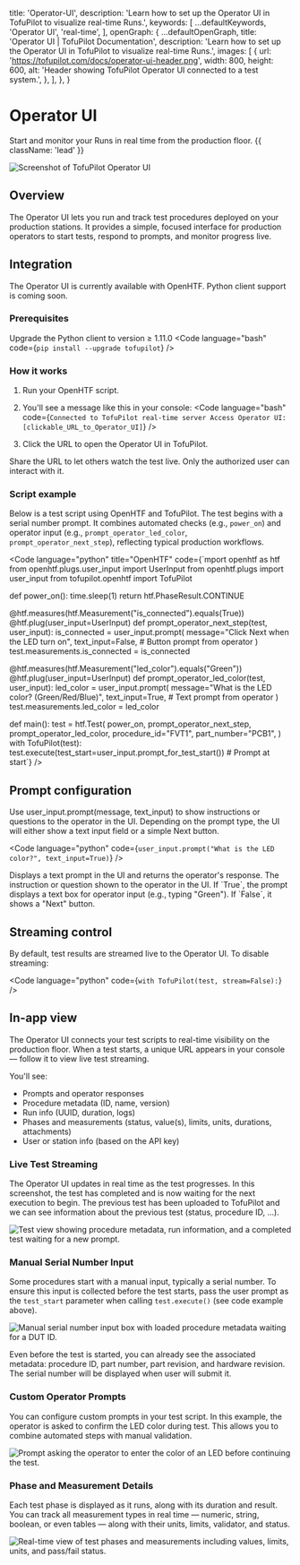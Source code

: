 
  title: 'Operator-UI',
  description: 'Learn how to set up the Operator UI in TofuPilot to visualize real-time Runs.',
  keywords: [
    ...defaultKeywords,
    'Operator UI',
    'real-time',
  ],
  openGraph: {
    ...defaultOpenGraph,
    title:
      'Operator UI | TofuPilot Documentation',
    description:
      'Learn how to set up the Operator UI in TofuPilot to visualize real-time Runs.',
    images: [
      {
        url: 'https://tofupilot.com/docs/operator-ui-header.png',
        width: 800,
        height: 600,
        alt: 'Header showing TofuPilot Operator UI connected to a test system.',
      },
    ],
  },
}

# Operator UI

Start and monitor your Runs in real time from the production floor. {{ className: 'lead' }}

<Image
  src="/operator-ui-header.png"
  alt="Screenshot of TofuPilot Operator UI"
/>

## Overview

The Operator UI lets you run and track test procedures deployed on your production stations. It provides a simple, focused interface for production operators to start tests, respond to prompts, and monitor progress live.

## Integration

The Operator UI is currently available with OpenHTF. Python client support is coming soon.

### Prerequisites

Upgrade the Python client to version &ge; 1.11.0
<Code language="bash" code={`pip install --upgrade tofupilot`} />

### How it works

1. Run your OpenHTF script.
2. You'll see a message like this in your console:
   <Code language="bash" code={`Connected to TofuPilot real-time server
   Access Operator UI: [clickable_URL_to_Operator_UI]`} />

3. Click the URL to open the Operator UI in TofuPilot.

<Note>
    Share the URL to let others watch the test live. Only the authorized user can interact with it.
</Note>

### Script example

Below is a test script using OpenHTF and TofuPilot. The test begins with a serial number prompt. It combines automated checks (e.g., `power_on`) and operator input (e.g., `prompt_operator_led_color`, `prompt_operator_next_step`), reflecting typical production workflows.

<Code language="python" title="OpenHTF"
  code={`mport openhtf as htf
  from openhtf.plugs.user_input import UserInput
  from openhtf.plugs import user_input
  from tofupilot.openhtf import TofuPilot


  def power_on():
      time.sleep(1)
      return htf.PhaseResult.CONTINUE


  @htf.measures(htf.Measurement("is_connected").equals(True))
  @htf.plug(user_input=UserInput)
  def prompt_operator_next_step(test, user_input):
      is_connected = user_input.prompt(
          message="Click Next when the LED turn on",
          text_input=False,  # Button prompt from operator
      )
      test.measurements.is_connected = is_connected


  @htf.measures(htf.Measurement("led_color").equals("Green"))
  @htf.plug(user_input=UserInput)
  def prompt_operator_led_color(test, user_input):
      led_color = user_input.prompt(
          message="What is the LED color? (Green/Red/Blue)",
          text_input=True,  # Text prompt from operator
      )
      test.measurements.led_color = led_color


  def main():
      test = htf.Test(
          power_on,
          prompt_operator_next_step,
          prompt_operator_led_color,
          procedure_id="FVT1",
          part_number="PCB1",
      )
      with TofuPilot(test):
          test.execute(test_start=user_input.prompt_for_test_start())  # Prompt at start`}
/>


## Prompt configuration

Use user_input.prompt(message, text_input) to show instructions or questions to the operator in the UI. Depending on the prompt type, the UI will either show a text input field or a simple Next button.

<Code language="python" code={`user_input.prompt("What is the LED color?", text_input=True)`} />

<Properties>
  <Property name="openhtf.plugs.user_input.prompt(message, text_input)" type="str → str">
    Displays a text prompt in the UI and returns the operator's response.
    <Property name="message" type="str" indent="1">
      The instruction or question shown to the operator in the UI.
    </Property>
    <Property name="text_input" type="bool" indent="1">
        If `True`, the prompt displays a text box for operator input (e.g., typing "Green"). If `False`, it shows a "Next" button.
    </Property>
  </Property>
</Properties>

## Streaming control

By default, test results are streamed live to the Operator UI. To disable streaming:

<Code language="python" code={`with TofuPilot(test, stream=False):`} />

## In-app view

The Operator UI connects your test scripts to real-time visibility on the production floor. When a test starts, a unique URL appears in your console — follow it to view live test streaming.

You'll see:
* Prompts and operator responses
* Procedure metadata (ID, name, version)
* Run info (UUID, duration, logs)
* Phases and measurements (status, value(s), limits, units, durations, attachments)
* User or station info (based on the API key)

### Live Test Streaming

The Operator UI updates in real time as the test progresses. In this screenshot, the test has completed and is now waiting for the next execution to begin. The previous test has been uploaded to TofuPilot and we can see information about the previous test (status, procedure ID, ...).

<Image
  src="/operator-ui-streaming.png"
  alt="Test view showing procedure metadata, run information, and a completed test waiting for a new prompt."
/>

### Manual Serial Number Input

Some procedures start with a manual input, typically a serial number. To ensure this input is collected before the test starts, pass the user prompt as the `test_start` parameter when calling `test.execute()` (see code example above).

<Image
  src="/operator-ui-input1.png"
  alt="Manual serial number input box with loaded procedure metadata waiting for a DUT ID."
/>

Even before the test is started, you can already see the associated metadata: procedure ID, part number, part revision, and hardware revision. The serial number will be displayed when user will submit it.

### Custom Operator Prompts

You can configure custom prompts in your test script. In this example, the operator is asked to confirm the LED color during test. This allows you to combine automated steps with manual validation.

<Image
  src="/operator-ui-input2.png"
  alt="Prompt asking the operator to enter the color of an LED before continuing the test."
/>

### Phase and Measurement Details

Each test phase is displayed as it runs, along with its duration and result. You can track all measurement types in real time — numeric, string, boolean, or even tables — along with their units, limits, validator, and status.

<Image
  src="/operator-ui-phases.png"
  alt="Real-time view of test phases and measurements including values, limits, units, and pass/fail status."
/>
